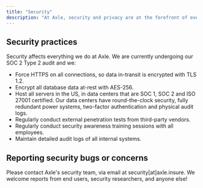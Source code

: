 ```yaml
---
title: "Security"
description: "At Axle, security and privacy are at the forefront of everything we do. We leverage the latest in cloud infrastructure and weave secure-by-design and privacy-by-design principles into our engineering DNA."
---
```


## Security practices
Security affects everything we do at Axle. We are currently undergoing our SOC 2 Type 2 audit and we:

* Force HTTPS on all connections, so data in-transit is encrypted with TLS 1.2.
* Encrypt all database data at-rest with AES-256.
* Host all servers in the US, in data centers that are SOC 1, SOC 2 and ISO 27001 certified. Our data centers have round-the-clock security, fully redundant power systems, two-factor authentication and physical audit logs.
* Regularly conduct external penetration tests from third-party vendors.
* Regularly conduct security awareness training sessions with all employees.
* Maintain detailed audit logs of all internal systems.

## Reporting security bugs or concerns
Please contact Axle's security team, via email at security[at]axle.insure. We welcome reports from end users, security researchers, and anyone else!